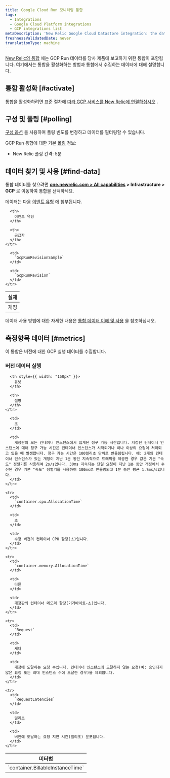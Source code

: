 ```yaml
---
title: Google Cloud Run 모니터링 통합
tags:
  - Integrations
  - Google Cloud Platform integrations
  - GCP integrations list
metaDescription: 'New Relic Google Cloud Datastore integration: the data it reports and how to enable it.'
freshnessValidatedDate: never
translationType: machine
---
```


[New Relic의 통합](/docs/infrastructure/integrations-getting-started/getting-started/introduction-infrastructure-integrations) 에는 GCP Run 데이터를 당사 제품에 보고하기 위한 통합이 포함됩니다. 여기에서는 통합을 활성화하는 방법과 통합에서 수집하는 데이터에 대해 설명합니다.

## 통합 활성화 [#activate]

통합을 활성화하려면 표준 절차에 [따라 GCP 서비스를 New Relic에 연결하십시오](/docs/connect-google-cloud-platform-services-infrastructure) .

## 구성 및 폴링 [#polling]

[구성 옵션](/docs/integrations/new-relic-integrations/getting-started/configure-polling-frequency-data-collection-cloud-integrations) 을 사용하여 폴링 빈도를 변경하고 데이터를 필터링할 수 있습니다.

GCP Run 통합에 대한 기본 [폴링](/docs/integrations/google-cloud-platform-integrations/getting-started/polling-intervals-gcp-integrations) 정보:

* New Relic 폴링 간격: 5분

## 데이터 찾기 및 사용 [#find-data]

통합 데이터를 찾으려면 **[one.newrelic.com > All capabilities](https://one.newrelic.com/all-capabilities) > Infrastructure > GCP** 로 이동하여 통합을 선택하세요.

데이터는 다음 [이벤트 유형](/docs/data-apis/understand-data/new-relic-data-types/#event-data) 에 첨부됩니다.

<table>
  <thead>
    <tr>
      <th>
        실재
      </th>

      <th>
        이벤트 유형
      </th>

      <th>
        공급자
      </th>
    </tr>
  </thead>

  <tbody>
    <tr>
      <td>
        개정
      </td>

      <td>
        `GcpRunRevisionSample`
      </td>

      <td>
        `GcpRunRevision`
      </td>
    </tr>
  </tbody>
</table>

데이터 사용 방법에 대한 자세한 내용은 [통합 데이터 이해 및 사용](/docs/infrastructure/integrations/find-use-infrastructure-integration-data) 을 참조하십시오.

## 측정항목 데이터 [#metrics]

이 통합은 버전에 대한 GCP 실행 데이터를 수집합니다.

### 버전 데이터 실행

<table>
  <thead>
    <tr>
      <th style={{ width: "275px" }}>
        미터법
      </th>

      <th style={{ width: "150px" }}>
        유닛
      </th>

      <th>
        설명
      </th>
    </tr>
  </thead>

  <tbody>
    <tr>
      <td>
        `container.BillableInstanceTime`
      </td>

      <td>
        초
      </td>

      <td>
        개정판의 모든 컨테이너 인스턴스에서 집계된 청구 가능 시간입니다. 지정된 컨테이너 인스턴스에 대해 청구 가능 시간은 컨테이너 인스턴스가 시작되거나 하나 이상의 요청이 처리되고 있을 때 발생합니다. 청구 가능 시간은 100밀리초 단위로 반올림됩니다. 예: 2개의 컨테이너 인스턴스가 있는 개정이 지난 1분 동안 지속적으로 트래픽을 제공한 경우 값은 기본 "속도" 정렬기를 사용하여 2s/s입니다. 30ms 지속되는 단일 요청이 지난 1분 동안 개정에서 수신된 경우 기본 "속도" 정렬기를 사용하여 100ms로 반올림되고 1분 동안 평균 1.7ms/s입니다.
      </td>
    </tr>

    <tr>
      <td>
        `container.cpu.AllocationTime`
      </td>

      <td>
        초
      </td>

      <td>
        수정 버전의 컨테이너 CPU 할당(초)입니다.
      </td>
    </tr>

    <tr>
      <td>
        `container.memory.AllocationTime`
      </td>

      <td>
        다른
      </td>

      <td>
        개정판의 컨테이너 메모리 할당(기가바이트-초)입니다.
      </td>
    </tr>

    <tr>
      <td>
        `Request`
      </td>

      <td>
        세다
      </td>

      <td>
        개정에 도달하는 요청 수입니다. 컨테이너 인스턴스에 도달하지 않는 요청(예: 승인되지 않은 요청 또는 최대 인스턴스 수에 도달한 경우)을 제외합니다.
      </td>
    </tr>

    <tr>
      <td>
        `RequestLatencies`
      </td>

      <td>
        밀리초
      </td>

      <td>
        버전에 도달하는 요청 지연 시간(밀리초) 분포입니다.
      </td>
    </tr>
  </tbody>
</table>